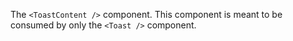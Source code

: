 The `<ToastContent />` component. This component is meant to be consumed by only the `<Toast />` component.